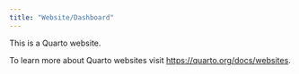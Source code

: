 ```yaml
---
title: "Website/Dashboard"
---
```


This is a Quarto website.

To learn more about Quarto websites visit <https://quarto.org/docs/websites>.
